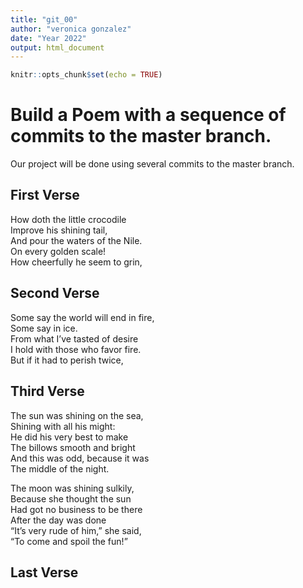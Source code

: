 ```yaml
---
title: "git_00"
author: "veronica gonzalez"
date: "Year 2022"
output: html_document
---
```


```r
knitr::opts_chunk$set(echo = TRUE)
```
# Build a Poem with a sequence of commits to the master branch.
Our project will be done using several commits to the master branch.
<!-- Do not modify or change any text in "!--" bracketed areas such as this --- these are instructions to
you, if you change any of this the git program will notice it and compromise your git merging strategy !-->

## First Verse 
<!--Put the first five lines of a poem by Lewis Carrol in this section!-->

How doth the little crocodile  
Improve his shining tail,  
And pour the waters of the Nile.   
On every golden scale!         
How cheerfully he seem to grin,    

## Second Verse
<!--Put the first five lines of a poem by Robert Frost here!-->

Some say the world will end in fire,   
Some say in ice.    
From what I've tasted of desire    
I hold with those who favor fire.   
But if it had to perish twice,  

## Third Verse
<!--Put the first two verses of The Walrus and the Carpenter here!-->

The sun was shining on the sea,   
Shining with all his might:   
He did his very best to make  
The billows smooth and bright   
And this was odd, because it was   
The middle of the night.

The moon was shining sulkily,   
Because she thought the sun  
Had got no business to be there  
After the day was done   
"It's very rude of him," she said,  
"To come and spoil the fun!"  

## Last Verse
<!--Put a short poem of your choice 8-20 lines,here!-->
